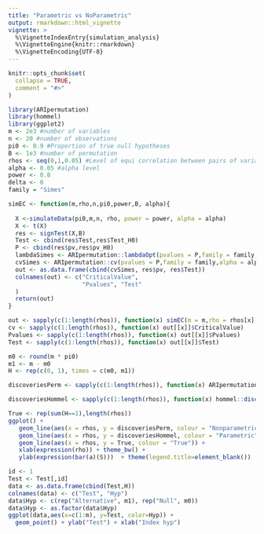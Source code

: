 ```yaml
---
title: "Parametric vs NoParametric"
output: rmarkdown::html_vignette
vignette: >
  %\VignetteIndexEntry{simulation_analysis}
  %\VignetteEngine{knitr::rmarkdown}
  %\VignetteEncoding{UTF-8}
---
```


```r
knitr::opts_chunk$set(
  collapse = TRUE,
  comment = "#>"
)
```


```r
library(ARIpermutation)
library(hommel)
library(ggplot2)
m <- 2e3 #number of variables
n <- 20 #number of observations
pi0 <- 0.9 #Proportion of true null hypotheses
B <- 1e3 #number of permutation
rhos <- seq(0,1,0.05) #Level of equi correlation between pairs of variables
alpha <- 0.05 #alpha level
power <- 0.8
delta <- 0
family = "Simes"
```

```r
simEC <- function(m,rho,n,pi0,power,B, alpha){
  
  X <-simulateData(pi0,m,n, rho, power = power, alpha = alpha)
  X <- t(X)
  res <- signTest(X,B)
  Test <- cbind(res$Test,res$Test_H0)
  P <- cbind(res$pv,res$pv_H0)
  lambdaSimes <- ARIpermutation::lambdaOpt(pvalues = P,family = family,alpha = alpha,delta = 0)
  cvSimes <- ARIpermutation::cv(pvalues = P,family = family,alpha = alpha,lambda = lambdaSimes,delta = 0)
  out <- as.data.frame(cbind(cvSimes, res$pv, res$Test))
  colnames(out) <- c("CriticalValue", 
                     "Pvalues", "Test"
  )
  return(out)
}
```

```r
out <- sapply(c(1:length(rhos)), function(x) simEC(m = m,rho = rhos[x],n = n,pi0 = pi0,B=B, power = power, alpha = alpha),simplify = FALSE)
cv <- sapply(c(1:length(rhos)), function(x) out[[x]]$CriticalValue)
Pvalues <- sapply(c(1:length(rhos)), function(x) out[[x]]$Pvalues)
Test <- sapply(c(1:length(rhos)), function(x) out[[x]]$Test)

m0 <- round(m * pi0)
m1 <- m - m0
H <- rep(c(0, 1), times = c(m0, m1))

discoveriesPerm <- sapply(c(1:length(rhos)), function(x) ARIpermutation::dI(ix = c(1:m),cv = cv[,x],praw = Pvalues[,x]))

discoveriesHommel <- sapply(c(1:length(rhos)), function(x) hommel::discoveries(hommel(Pvalues[,x]),ix = c(1:m),alpha = alpha))

True <- rep(sum(H==1),length(rhos))
ggplot() +
   geom_line(aes(x = rhos, y = discoveriesPerm, colour = "Nonparametric"))+ 
   geom_line(aes(x = rhos, y = discoveriesHommel, colour = "Parametric")) +
   geom_line(aes(x = rhos, y = True, colour = "True")) +
   xlab(expression(rho)) + theme_bw() +
   ylab(expression(bar(a)(S)))  + theme(legend.title=element_blank())

```

```r
id <- 1
Test <- Test[,id]
data <- as.data.frame(cbind(Test,H))
colnames(data) <- c("Test", "Hyp")
data$Hyp <- c(rep("Alternative", m1), rep("Null", m0))
data$Hyp <- as.factor(data$Hyp)
ggplot(data,aes(x=c(1:m), y=Test, color=Hyp)) +
  geom_point() + ylab("Test") + xlab("Index hyp")

```

